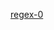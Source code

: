 {{Userbox-level
| level = 0a
| id = [[正则表达式|Regex]]
| info = 這位用戶尚'''[[:Category:Regex-0 使用者|不能]]'''理解或編寫'''[[:Category:Regex 使用者|正则表达式]]'''。
| usercategory = Regex-0 使用者
| nocat = {{{nocat|}}}
}}<noinclude>[[Category:程式用戶框模板|regex-0]]</noinclude>
